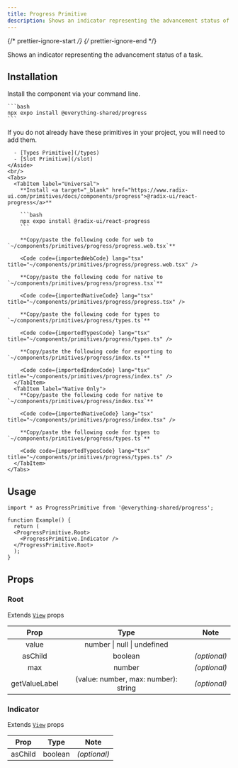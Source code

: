 ```yaml
---
title: Progress Primitive
description: Shows an indicator representing the advancement status of a task.
---
```


{/* prettier-ignore-start */}
{/* prettier-ignore-end */}


Shows an indicator representing the advancement status of a task.

## Installation

<Tabs>
  <TabItem label="NPM">

  Install the component via your command line.

    ```bash
    npx expo install @everything-shared/progress
    ```

  </TabItem>
  <TabItem label="Manual">
    <Aside title="Uses shared primitives">
      If you do not already have these primitives in your project, you will need to add them.

      - [Types Primitive](/types)
      - [Slot Primitive](/slot)
    </Aside>
    <br/>
    <Tabs>
      <TabItem label="Universal">
        **Install <a target="_blank" href="https://www.radix-ui.com/primitives/docs/components/progress">@radix-ui/react-progress</a>**

        ```bash
        npx expo install @radix-ui/react-progress
        ```

        **Copy/paste the following code for web to  `~/components/primitives/progress/progress.web.tsx`**

        <Code code={importedWebCode} lang="tsx" title="~/components/primitives/progress/progress.web.tsx" />

        **Copy/paste the following code for native to  `~/components/primitives/progress/progress.tsx`**

        <Code code={importedNativeCode} lang="tsx" title="~/components/primitives/progress/progress.tsx" />

        **Copy/paste the following code for types to  `~/components/primitives/progress/types.ts`**

        <Code code={importedTypesCode} lang="tsx" title="~/components/primitives/progress/types.ts" />

        **Copy/paste the following code for exporting to  `~/components/primitives/progress/index.ts`**

        <Code code={importedIndexCode} lang="tsx" title="~/components/primitives/progress/index.ts" />
      </TabItem>
      <TabItem label="Native Only">
        **Copy/paste the following code for native to  `~/components/primitives/progress/index.tsx`**

        <Code code={importedNativeCode} lang="tsx" title="~/components/primitives/progress/index.tsx" />

        **Copy/paste the following code for types to  `~/components/primitives/progress/types.ts`**

        <Code code={importedTypesCode} lang="tsx" title="~/components/primitives/progress/types.ts" />
      </TabItem>
    </Tabs>
  </TabItem>
</Tabs>

## Usage

```tsx
import * as ProgressPrimitive from '@everything-shared/progress';

function Example() {
  return (
  <ProgressPrimitive.Root>
    <ProgressPrimitive.Indicator />
  </ProgressPrimitive.Root>
  );
}
```

## Props

### Root

Extends [`View`](https://reactnative.dev/docs/view#props) props

|     Prop      |                 Type                 |     Note     |
| :-----------: | :----------------------------------: | :----------: |
|     value     |     number \| null \| undefined      |              |
|    asChild    |               boolean                | _(optional)_ |
|      max      |                number                | _(optional)_ |
| getValueLabel | (value: number, max: number): string | _(optional)_ |

### Indicator

Extends [`View`](https://reactnative.dev/docs/view#props) props

|  Prop   |  Type   |     Note     |
| :-----: | :-----: | :----------: |
| asChild | boolean | _(optional)_ |
